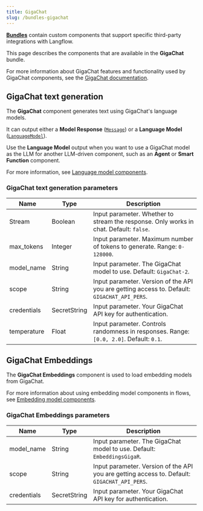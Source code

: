 ```yaml
---
title: GigaChat
slug: /bundles-gigachat
---
```



<Icon name="Blocks" aria-hidden="true" /> [**Bundles**](/components-bundle-components) contain custom components that support specific third-party integrations with Langflow.

This page describes the components that are available in the **GigaChat** bundle.

For more information about GigaChat features and functionality used by GigaChat components, see the [GigaChat documentation](https://developers.sber.ru/docs/en/gigachat/api/overview).

## GigaChat text generation

The **GigaChat** component generates text using GigaChat's language models.

It can output either a **Model Response** ([`Message`](/data-types#message)) or a **Language Model** ([`LanguageModel`](/data-types#languagemodel)).

Use the **Language Model** output when you want to use a GigaChat model as the LLM for another LLM-driven component, such as an **Agent** or **Smart Function** component.

For more information, see [Language model components](/components-models).

### GigaChat text generation parameters

<PartialParams />

| Name | Type | Description |
|------|------|-------------|
| Stream | Boolean | Input parameter. Whether to stream the response. Only works in chat. Default: `false`. |
| max_tokens | Integer | Input parameter. Maximum number of tokens to generate. Range: `0-128000`. |
| model_name | String | Input parameter. The GigaChat model to use. Default: `GigaChat-2`. |
| scope | String | Input parameter. Version of the API you are getting access to. Default: `GIGACHAT_API_PERS`.|
| credentials | SecretString | Input parameter. Your GigaChat API key for authentication. |
| temperature | Float | Input parameter. Controls randomness in responses. Range: `[0.0, 2.0]`. Default: `0.1`. |

## GigaChat Embeddings

The **GigaChat Embeddings** component is used to load embedding models from GigaChat.

For more information about using embedding model components in flows, see [Embedding model components](/components-embedding-models).

### GigaChat Embeddings parameters

<PartialParams />

| Name | Type | Description |
|------|------|-------------|
| model_name | String | Input parameter. The GigaChat model to use. Default: `EmbeddingsGigaR`. |
| scope | String | Input parameter. Version of the API you are getting access to. Default: `GIGACHAT_API_PERS`.|
| credentials | SecretString | Input parameter. Your GigaChat API key for authentication. |